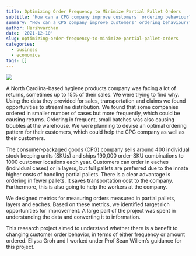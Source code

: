 ```yaml
---
title: Optimizing Order Frequency to Minimize Partial Pallet Orders
subtitle: "How can a CPG company improve customers' ordering behaviour?"
summary: "How can a CPG company improve customers' ordering behaviour?"
author: Harshvardhan
date: '2021-12-10'
slug: optimizing-order-frequency-to-minimize-partial-pallet-orders
categories:
  - business
  - economics
tags: []
---
```


![](featured.jpg)

A North Carolina-based hygiene products company was facing a lot of returns, sometimes up to 15% of their sales. We were trying to find why. Using the data they provided for sales, transportation and claims we found opportunities to streamline distribution. We found that some companies ordered in smaller number of cases but more frequently, which could be causing returns. Ordering in frequent, small batches was also causing troubles at the warehouse. We were planning to devise an optimal ordering pattern for their customers, which could help the CPG company as well as their customers.

The consumer-packaged goods (CPG) company sells around 400 individual stock keeping units (SKUs) and ships 190,000 order-SKU combinations to 1000 customer locations each year. Customers can order in eaches (individual cases) or in layers, but full pallets are preferred due to the innate higher costs of handling partial pallets. There is a clear advantage is ordering in fewer pallets. It saves transportation cost to the company. Furthermore, this is also going to help the workers at the company.

We designed metrics for measuring orders measured in partial pallets, layers and eaches. Based on these metrics, we identified target rich opportunities for improvement. A large part of the project was spent in understanding the data and converting it to information.

This research project aimed to understand whether there is a benefit to changing customer order behavior, in terms of either frequency or amount ordered. Ellysa Groh and I worked under Prof Sean Willem's guidance for this project.
